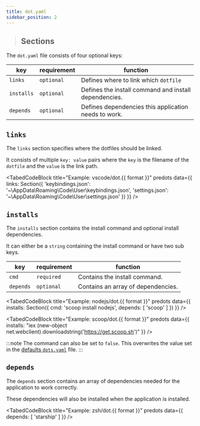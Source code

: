 ```yaml
---
title: dot.yaml
sidebar_position: 2
---
```



> ## Sections
> <TOCInline toc={toc} />

The `dot.yaml` file consists of four optional keys:

| key        | requirement | function                                              |
|------------|-------------|-------------------------------------------------------|
| `links`    | `optional`  | Defines where to link which `dotfile`                 |
| `installs` | `optional`  | Defines the install command and install dependencies. |
| `depends`  | `optional`  | Defines dependencies this application needs to work.  |

## `links`

The `links` section specifies where the dotfiles should be linked.

It consists of multiple `key: value` pairs where the `key` is the filename of the `dotfile` and the `value` is the link path.

<TabedCodeBlock title="Example: vscode/dot.{{ format }}" predots
  data={{
    links: Section({
      'keybindings.json': '~\AppData\Roaming\Code\User\keybindings.json',
      'settings.json': '~\AppData\Roaming\Code\User\settings.json'
    })
  }} />

## `installs`

The `installs` section contains the install command and optional install dependencies.

It can either be a `string` containing the install command or have two sub keys.

| key       | requirement | function                           |
|-----------|-------------|------------------------------------|
| `cmd`     | `required`  | Contains the install command.      |
| `depends` | `optional`  | Contains an array of dependencies. |


<TabedCodeBlock title="Example: nodejs/dot.{{ format }}" predots
  data={{
    installs: Section({
      cmd: 'scoop install nodejs',
      depends: [ 'scoop' ]
    })
  }} />

<TabedCodeBlock title="Example: scoop/dot.{{ format }}" predots
  data={{
    installs: "iex (new-object net.webclient).downloadstring('https://get.scoop.sh')"
  }} />

:::note
The command can also be set to `false`. This overwrites the value set in the [defaults `dots.yaml`](./defaults) file.
:::


## `depends`

The `depends` section contains an array of dependencies needed for the application to work correctly.

These dependencies will also be installed when the application is installed.

<TabedCodeBlock title="Example: zsh/dot.{{ format }}" predots
  data={{
    depends: [ 'starship' ]
  }} />